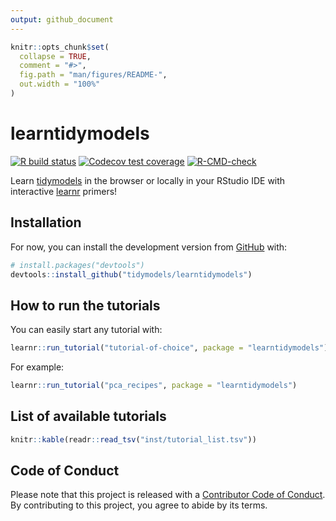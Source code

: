 ```yaml
---
output: github_document
---
```


<!-- README.md is generated from README.Rmd. Please edit that file -->

```r
knitr::opts_chunk$set(
  collapse = TRUE,
  comment = "#>",
  fig.path = "man/figures/README-",
  out.width = "100%"
)
```

# learntidymodels

<!-- badges: start -->
[![R build status](https://github.com/tidymodels/learntidymodels/workflows/R-CMD-check/badge.svg)](https://github.com/tidymodels/learntidymodels/actions)
[![Codecov test coverage](https://codecov.io/gh/tidymodels/learntidymodels/branch/main/graph/badge.svg)](https://codecov.io/gh/tidymodels/learntidymodels?branch=main)
[![R-CMD-check](https://github.com/tidymodels/learntidymodels/workflows/R-CMD-check/badge.svg)](https://github.com/tidymodels/learntidymodels/actions)
<!-- badges: end -->

Learn [tidymodels](https://www.tidymodels.org/) in the browser or locally in 
your RStudio IDE with interactive [learnr](https://rstudio.github.io/learnr/) primers!

## Installation

For now, you can install the development version from [GitHub](https://github.com/) with:

``` r
# install.packages("devtools")
devtools::install_github("tidymodels/learntidymodels")
```
## How to run the tutorials

You can easily start any tutorial with:

``` r
learnr::run_tutorial("tutorial-of-choice", package = "learntidymodels")
```

For example:

``` r
learnr::run_tutorial("pca_recipes", package = "learntidymodels")
```

## List of available tutorials

```r
knitr::kable(readr::read_tsv("inst/tutorial_list.tsv"))
```


## Code of Conduct
  
Please note that this project is released with a [Contributor Code of Conduct](https://contributor-covenant.org/version/2/0/CODE_OF_CONDUCT.html). By contributing to this project, you agree to abide by its terms.
  
